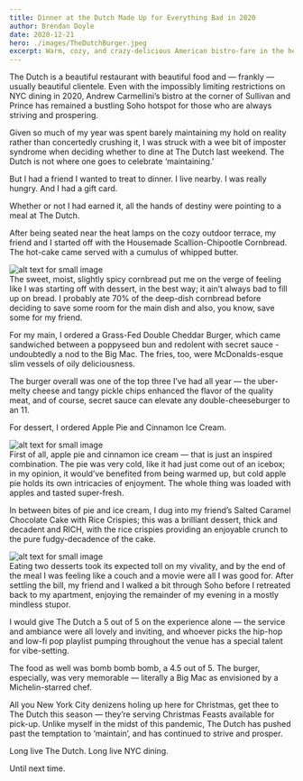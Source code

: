 ```yaml
---
title: Dinner at the Dutch Made Up for Everything Bad in 2020
author: Brendan Doyle
date: 2020-12-21
hero: ./images/TheDutchBurger.jpeg
excerpt: Warm, cozy, and crazy-delicious American bistro-fare in the heart of Soho.
---
```


The Dutch is a beautiful restaurant with beautiful food and — frankly — usually beautiful clientele. Even with the impossibly limiting restrictions on NYC dining in 2020, Andrew Carmellini’s bistro at the corner of Sullivan and Prince has remained a bustling Soho hotspot for those who are always striving and prospering.

Given so much of my year was spent barely maintaining my hold on reality rather than concertedly crushing it, I was struck with a wee bit of imposter syndrome when deciding whether to dine at The Dutch last weekend. The Dutch is not where one goes to celebrate ‘maintaining.’

But I had a friend I wanted to treat to dinner. I live nearby. I was really hungry. And I had a gift card.

Whether or not I had earned it, all the hands of destiny were pointing to a meal at The Dutch.

After being seated near the heat lamps on the cozy outdoor terrace, my friend and I started off with the Housemade Scallion-Chipootle Cornbread. The hot-cake came served with a cumulus of whipped butter.
<div class="Image__Small">
  <img src="./images/TheDutchCornbread.jpeg" alt="alt text for small image" />
</div>
The sweet, moist, slightly spicy cornbread put me on the verge of feeling like I was starting off with dessert, in the best way; it ain’t always bad to fill up on bread. I probably ate 70% of the deep-dish cornbread before deciding to save some room for the main dish and also, you know, save some for my friend.

For my main, I ordered a Grass-Fed Double Cheddar Burger, which came sandwiched between a poppyseed bun and redolent with secret sauce - undoubtedly a nod to the Big Mac. The fries, too, were McDonalds-esque slim vessels of oily deliciousness.

The burger overall was one of the top three I’ve had all year — the uber-melty cheese and tangy pickle chips enhanced the flavor of the quality meat, and of course, secret sauce can elevate any double-cheeseburger to an 11.

For dessert, I ordered Apple Pie and Cinnamon Ice Cream.

<div class="Image__Small">
  <img src="./images/TheDutchApplePie.jpeg" alt="alt text for small image" />
</div>
First of all, apple pie and cinnamon ice cream — that is just an inspired combination. The pie was very cold, like it had just come out of an icebox; in my opinion, it would’ve benefited from being warmed up, but cold apple pie holds its own intricacies of enjoyment. The whole thing was loaded with apples and tasted super-fresh.

In between bites of pie and ice cream, I dug into my friend’s Salted Caramel Chocolate Cake with Rice Crispies; this was a brilliant dessert, thick and decadent and RICH, with the rice crispies providing an enjoyable crunch to the pure fudgy-decadence of the cake.

<div class="Image__Small">
  <img src="./images/TheDutchCake.jpeg" alt="alt text for small image" />
</div>
Eating two desserts took its expected toll on my vivality, and by the end of the meal I was feeling like a couch and a movie were all I was good for. After settling the bill, my friend and I walked a bit through Soho before I retreated back to my apartment, enjoying the remainder of my evening in a mostly mindless stupor.

I would give The Dutch a 5 out of 5 on the experience alone — the service and ambiance were all lovely and inviting, and whoever picks the hip-hop and low-fi pop playlist pumping throughout the venue has a special talent for vibe-setting.

The food as well was bomb bomb bomb, a 4.5 out of 5. The burger, especially, was very memorable — literally a Big Mac as envisioned by a Michelin-starred chef.

All you New York City denizens holing up here for Christmas, get thee to The Dutch this season — they’re serving Christmas Feasts available for pick-up. Unlike myself in the midst of this pandemic, The Dutch has pushed past the temptation to ‘maintain’, and has continued to strive and prosper.

Long live The Dutch. Long live NYC dining.

Until next time.